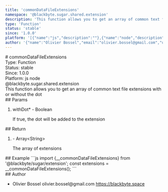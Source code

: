 ```yaml
---
title: 'commonDataFileExtensions'
namespace: '@blackbyte.sugar.shared.extension'
description: 'This function allows you to get an array of common text file extensions with or without the dot'
type: 'Function'
status: 'stable'
since: '1.0.0'
platform: '[{"name":"js","description":""},{"name":"node","description":""}]'
author: '{"name":"Olivier Bossel","email":"olivier.bossel@gmail.com","url":"https://blackbyte.space"}'
---
```


<div class="docmap-mdx">
  # commonDataFileExtensions
  <div class="_metas">
    <div class="_type">
      <span class="_type-label">Type:</span>
      <span class="_type-value">Function</span>
    </div>
    <div class="_status">
      <span class="_status-label">Status:</span>
      <span class="_status-value -stable">stable</span>
    </div>
    <div class="_since">
      <span class="_since-label">Since:</span>
      <span class="_since-value">1.0.0</span>
    </div>
    <div class="_platform">
      <span class="_platform-label">Platform:</span>
      <span class="_platform-value -js">js</span>
      <span class="_platform-value -node">node</span>
    </div>
  </div>
  <div class="_namespace">@blackbyte.sugar.shared.extension</div>
  <div class="_description typo-lead typo-format">
    This function allows you to get an array of common text file extensions with
    or without the dot
  </div>
  <div class="_params">
    ## Params
    <ol class="_list">
      <li class="_item">
        <span class="_name">
          withDot<span class="_required">*</span>
        </span>
        <span class="_default">-</span> <span class="_type">Boolean</span>
        <p class="_description">
          If true&comma; the dot will be added to the extension
        </p>
      </li>
    </ol>
  </div>
  <div class="_return">
    ## Return
    <ol class="_list">
      <li class="_item">
        <span class="_default">-</span>
        <span class="_type">Array&lt;String&gt;</span>
        <p class="_description">The array of extensions</p>
      </li>
    </ol>
  </div>
  <div class="_examples">
    ## Example ```js import {__commonDataFileExtensions} from
    '@blackbyte/sugar/extension'; const extensions =
    __commonDataFileExtensions(); ```
  </div>
  <div class="_author">
    ## Author
    <ul class="_list">
      <li class="_item">
        <span class="_name">Olivier Bossel</span>
        <span class="_email">olivier.bossel@gmail.com</span>
        <a href="https://blackbyte.space" target="_blank" class="_url">
          https://blackbyte.space
        </a>
      </li>
    </ul>
  </div>
</div>
